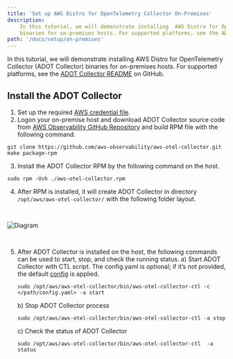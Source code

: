 ```yaml
---
title: 'Set up AWS Distro for OpenTelemetry Collector On-Premises'
description:
    In this tutorial, we will demonstrate installing  AWS Distro for OpenTelemetry Collector (ADOT Collector)
    binaries for on-premises hosts. For supported platforms, see the ADOT Collector README on GitHub.
path: '/docs/setup/on-premises'
---
```



In this tutorial, we will demonstrate installing  AWS Distro for OpenTelemetry Collector (ADOT Collector) binaries
for on-premises hosts. For supported platforms, see the [ADOT Collector README](https://github.com/aws-observability/aws-otel-collector) on GitHub.

<SectionSeparator />

## Install the ADOT Collector
1. Set up the required [AWS credential file](https://docs.aws.amazon.com/cli/latest/userguide/cli-configure-files.html).
2. Logon your on-premise host and download ADOT Collector source code
from [AWS Observability GitHub Repository](https://github.com/aws-observability/aws-otel-collector) and build RPM file with the following command.
```
git clone https://github.com/aws-observability/aws-otel-collector.git
make package-rpm
```
3. Install the ADOT Collector RPM by the following command on the host.
```
sudo rpm -Uvh ./aws-otel-collector.rpm
```
4. After RPM is installed, it will create ADOT Collector in directory `/opt/aws/aws-otel-collector/` with the
following folder layout.
<img src={img14} alt="Diagram" style="margin: 30px 0;" />

5. After  ADOT Collector is installed on the host, the following commands can be used to start, stop, and check the running status.
    a) Start  ADOT Collector with CTL script. The config.yaml is optional; if it’s not provided, the default
    [config](https://github.com/mxiamxia/aws-opentelemetry-collector/blob/master/config.yaml) is applied.
    ```
    sudo /opt/aws/aws-otel-collector/bin/aws-otel-collector-ctl -c </path/config.yaml> -a start
    ```
    b) Stop  ADOT Collector process
    ```
    sudo /opt/aws/aws-otel-collector/bin/aws-otel-collector-ctl -a stop
    ```
    c) Check the status of ADOT Collector
    ```
    sudo /opt/aws/aws-otel-collector/bin/aws-otel-collector-ctl  -a status
    ```


